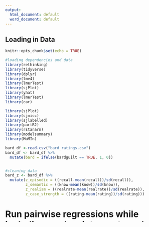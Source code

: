 ```yaml
---
output:
  html_document: default
  word_document: default
---
```

## Loading in Data 

```r
knitr::opts_chunk$set(echo = TRUE)
```


```r
#loading dependencies and data
library(rethinking)
library(tidyverse)
library(dplyr)
library(lme4)
library(lmerTest)
library(sjPlot)
library(yhat)
library(lmerTest)
library(car)

library(sjPlot)
library(sjmisc)
library(sjlabelled)
library(partR2)
library(rstanarm)
library(modelsummary)
library(MuMIn)

bard_df <-read.csv("bard_ratings.csv")
bard_df <- bard_df %>%
  mutate(bard = ifelse(bardguilt == TRUE, 1, 0))


#cleaning data
bard_z <- bard_df %>%
  mutate(z_episodic = ((recall-mean(recall))/sd(recall)),
         z_semantic = ((know-mean(know))/sd(know)),
         z_realism = ((realrate-mean(realrate))/sd(realrate)),
         z_case_strength = ((rating-mean(rating))/sd(rating)))
```

# Run pairwise regressions while including random intercepts and random slopes

```r
#episodic predicts case strength  
rg_e <-lmer(z_case_strength ~ z_episodic + (1 + z_episodic |num_uid) + (1|scenario), data=bard_z)
summary(rg_e)
tab_model(rg_e, pred.labels = c("Episodic Memory"), dv.labels = c("Case Strength Rating"))
#b=0.34, CI = [0.28-0.40], p < 0.001

#semantic predicts case strength
rg_sem <-lmer(z_case_strength ~ z_semantic + (1 + z_semantic |num_uid) + (1|scenario), data=bard_z)
summary(rg_sem)
tab_model(rg_sem, pred.labels = c("Semantic Memory"), dv.labels = c("Case Strength Rating"))
#b=0.30, CI = [0.24-0.37], p < 0.001

#realism predicts case strength
rg_real <-lmer(z_case_strength ~ z_realism + (1 + z_realism |num_uid) + (1|scenario), data=bard_z)
summary(rg_real)
tab_model(rg_real, pred.labels = c("Perceived Realism"), dv.labels = c("Case Strength Rating"))
#b= 0.37, CI = [0.31-0.44], p < 0.001



#episodic predicts semantic 
rg_e_sem <-lmer(z_semantic ~ z_episodic + (1 + z_episodic |num_uid) + (1|scenario), data=bard_z)
summary(rg_e_sem)
tab_model(rg_e_sem, pred.labels = c("Episodic Memory"), dv.labels = c("Semantic Memory"))
#b= 0.57, CI = [0.51-0.63], p < 0.001

#semantic predicts realism 
rg_sem_real <-lmer(z_realism ~ z_semantic + (1 + z_semantic |num_uid) + (1|scenario), data=bard_z)
summary(rg_sem_real)
tab_model(rg_sem_real, pred.labels = c("Semantic Memory"), dv.labels = c("Perceived Realism"))
#b= 0.40, CI = [0.33-0.48], p < 0.001

#episodic predicts realism 
rg_e_real <-lmer(z_realism ~ z_episodic + (1 + z_episodic |num_uid) + (1|scenario), data=bard_z)
summary(rg_e_real)
tab_model(rg_e_real, pred.labels = c("Episodic Memory"), dv.labels = c("Perceived Realism"))
#b=0.38, CI = [0.31-0.44], p < 0.001
```

# Linear Mixed Effects Model including random intercepts AND random slopes

Here, we use the z scored measures of memory and realism to predict z scored case strength rating, while estimating random intercepts for subjects and scenarios as well as estimating random slopes for episodic memory, semantic memory, and realism. 


```r
#run lmm using z scored ratings - include random slopes 
rg_new <-lmer(z_case_strength ~ z_episodic + z_semantic + z_realism + (1 + z_episodic + z_semantic + z_realism |num_uid) + (1|scenario), data=bard_z)
summary(rg_new)


#library(sjPlot)
tab_model(rg_new, pred.labels = c("Intercept", "Episodic Memory", "Semantic Memory", "Perceived Realism"), dv.labels = c("Case Strength Rating"))
```

```r
#run lmm using z scored ratings - include random slopes - drop correlations between slopes
rg_2 <-lmer(z_case_strength ~ z_episodic + z_semantic + z_realism + (1 + z_episodic + z_semantic + z_realism || num_uid) + (1|scenario), data=bard_z)
summary(rg_2)

#view model results
tab_model(rg_2, pred.labels = c("Intercept", "Episodic Memory", "Semantic Memory", "Perceived Realism"), dv.labels = c("Case Strength Rating"))

#view r2 of model 
r.squaredGLMM(rg_2)
```
## variance partitioning 

```r
#partitioning variance on rg_2
part_var_z <- partR2(rg_2, partvars = c("z_episodic", "z_semantic", "z_realism"), nboot=100)

summary(part_var_z)
```


# Calculating shared and unique variance components based on PartR2 output 

```r
total_var = 0.1787
episodic_memory <- 0.0363
semantic_memory <- 0.0108
p_realism <- 0.1069

episodic_semantic <- 0.0715	
episodic_realism <- 0.1481
semantic_realism <- 0.1254


#shared variance between episodic and semantic 
shared_e_s <- episodic_semantic - episodic_memory - semantic_memory
print(shared_e_s)

# 0.0244

#shared variance between episodic and realism
shared_e_r <- episodic_realism - episodic_memory - p_realism
print(shared_e_r)

# 0.0049

# shared variance between semantic and realism
shared_s_r <- semantic_realism - semantic_memory - p_realism
print(shared_s_r)

# 0.0077

#variance unique to episodic 
unique_ep <- episodic_memory - shared_e_r - shared_e_s 
print(unique_ep)
# 0.007

#variance unique to semantic
unique_s <- semantic_memory - shared_s_r - shared_e_s
print(unique_s)

# -0.0213, no unique variance from semantic

#variance unique to realism 
unique_r <- p_realism - shared_s_r - shared_e_r
print(unique_r)

#0.0943

# shared variance between all three predictors
common_all <- total_var - (unique_ep + unique_r + shared_e_r + shared_e_s + shared_s_r)
print(common_all)

#0.0404

#the summation of these values should add to total_var
common_all + shared_e_p + shared_e_s + shared_s_r + unique_ep + unique_r

```

#Multilevel Logistic regression 

Here, we predict BARD (guilty/not guilty) using the memory and realism measures as predictors. 

This model has the same random effects structure as the LMM predicting case strength (i.e. random intercepts for subject and scenario, random slopes for all predictors.)

# GLMER just memory effects on BARD

```r
#run glmer using z scored ratings - include random slopes - drop correlations between slopes
rg_glm <-glmer(bard ~ z_episodic + z_semantic + z_realism + (1 + z_episodic + z_semantic + z_realism || num_uid) + (1|scenario), data=bard_z, family = "binomial")
summary(rg_glm)

tab_model(rg_glm, pred.labels = c("Intercept", "Episodic Memory", "Semantic Memory", "Perceived Realism"), dv.labels = c("BARD Decision"))
```

#GLM Mediation (includes case strength rating)

```r
#model including case strength as predictor
glm_full <- stan_glmer(bard ~ z_episodic + z_semantic + z_realism + z_case_strength + (1 + z_episodic + z_semantic + z_realism + z_case_strength || num_uid) + (1|scenario), data=bard_z, family = "binomial")

summary(glm_full)

#View model
tab_model(glm_full, pred.labels = c("Intercept", "Episodic Memory", "Semantic Memory", "Perceived Realism", "Case Strength"), dv.labels = c("BARD"))

```

